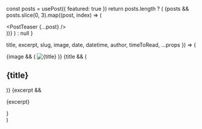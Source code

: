 
  const posts = usePost({ featured: true })
  return posts.length ? (
    <Grid col="1|1|2|3" gap="6|8">
      {posts &&
        posts.slice(0, 3).map((post, index) => (
          <Div key={index} mb="8">
            <PostTeaser {...post} />
          </Div>
        ))}
    </Grid>
  ) : null
}

  title,
  excerpt,
  slug,
  image,
  date,
  datetime,
  author,
  timeToRead,
  ...props
}) => (
  <Article {...props}>
    {image && (
      <Link href={slug} d="block">
        <Image src={image} title={title} alt={title} />
      </Link>
    )}
    {title && (
      <Link href={slug}>
        <H2 my="4" fontSize="2xl" hoverColor="primary">
          {title}
        </H2>
      </Link>
    )}
    {excerpt && <P mt="1">{excerpt}</P>}
  </Article>
)
